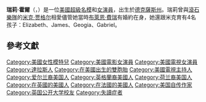 {{Expand|time=2008-02-13}}{{TA
| G1 = PP
| G2 = US|zh-cn:鲁伯特·默多克;zh-hk:魯珀特·梅鐸;zh-tw:魯柏·梅鐸;|zh-hk:米·積加; zh-cn:米克·贾格尔; zh-tw:米克·傑格;|zh-cn:瑞莉;zh-hk:謝莉;zh-tw:潔芮;
}}{{Infobox person
| name          = 瑞莉·霍爾
| image         = Jerry Hall 1.jpg
| imagesize     =  250px
| caption       = 瑞莉出席為協助 Terrence Higgins Trust 機構的 Lighthouse Gala 拍賣會<br>攝影師：Piers Allardyce
| birthname     = Jerry Faye Hall
| birthdate     = {{birth date and age|1956|7|2}}
| location      = {{USA}}[[德克薩斯州|德克薩斯州]][[達拉斯|達拉斯]]
| deathdate     = 
| deathplace    = 
| height        = {{Height|ft=6}}<ref name=FMD>{{en}}{{cite web |url=http://www.fashionmodeldirectory.com/models/Jerry_Hall |title=Profile of Jerry Hall |accessdate=2008-07-10 |date= |publisher=Fashion Model Directory |archive-date=2020-12-09 |archive-url=https://web.archive.org/web/20201209024056/https://www.fashionmodeldirectory.com/models/jerry_hall/ |dead-url=no }}</ref>
| weight        = 
| haircolor     = 金髮<ref name=FMD/>
| eyecolor      = 藍色<ref name=FMD/>
| measurements  = 
| dress size    = 
| shoesize      = (US) 11 ; (EU) 43<ref name=FMD/>
| spouse        = {{marriage|[[米克·贾格尔|米克·贾格尔]]|1990|1999|reason=离婚}}<br>{{marriage|[[鲁伯特·默多克|鲁伯特·默多克]]|2016}}
| children      = 
}}
'''瑞莉·霍爾'''（{{lang-en|Jerry Hall}}，{{bd|1956年|7月2日}}）是一位[[美國|美國]][[超級名模|超級名模]]和[[女演員|女演員]]，出生於[[德克薩斯州|德克薩斯州]]。瑞莉曾與[[滾石樂隊|滾石樂隊]]的[[米克·贾格尔|米克·贾格尔]]相愛儘管她當時[[布萊恩·費瑞|布萊恩·費瑞]]有婚約在身，她還跟米克育有4名孩子：Elizabeth、James、Geogia、Gabriel。

== 參考文獻 ==

{{reflist}}

{{Authority control}}
{{DEFAULTSORT:Hall, Jerry}}
[[Category:美國女性模特兒|Category:美國女性模特兒]]
[[Category:美國電影女演員|Category:美國電影女演員]]
[[Category:美國電視女演員|Category:美國電視女演員]]
[[Category:達拉斯人|Category:達拉斯人]]
[[Category:在美國出生的雙胞胎|Category:在美國出生的雙胞胎]]
[[Category:美國電視主持人|Category:美國電視主持人]]
[[Category:爱尔兰裔美国人|Category:爱尔兰裔美国人]]
[[Category:英格蘭裔美國人|Category:英格蘭裔美國人]]
[[Category:荷兰裔美国人|Category:荷兰裔美国人]]
[[Category:在英國的美國人|Category:在英國的美國人]]
[[Category:在法國的美國人|Category:在法國的美國人]]
[[Category:美国自传作家|Category:美国自传作家]]
[[Category:英国公开大学校友|Category:英国公开大学校友]]
[[Category:失讀症者|Category:失讀症者]]